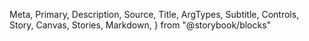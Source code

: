   Meta,
  Primary,
  Description,
  Source,
  Title,
  ArgTypes,
  Subtitle,
  Controls,
  Story,
  Canvas,
  Stories,
  Markdown,
} from "@storybook/blocks"

<Meta of={Radio} />

<Title />

<Description of={Radio} />

```tsx
import { Radio } from "@einride/ui"
```

## Basic

<Description of={Radio.Basic} />

<Canvas of={Radio.Basic} />

<Controls of={Radio.Basic} />
